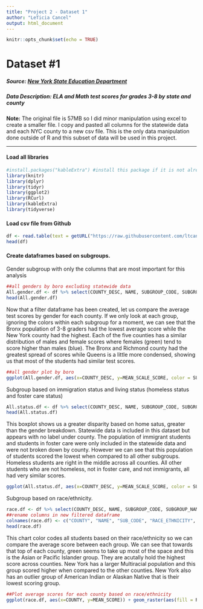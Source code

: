 ```yaml
---
title: "Project 2 - Dataset 1"
author: "LeTicia Cancel"
output: html_document
---
```


```r
knitr::opts_chunk$set(echo = TRUE)
```

# Dataset #1
##### **Source:** [New York State Education Department](https://data.nysed.gov/downloads.php)
##### **Data Description:** ELA and Math test scores for grades 3-8 by state and county
**Note:** The original file is 57MB so I did minor manipulation using excel to create a smaller file. I copy and pasted all columns for the statewide data and each NYC county to a new csv file. This is the only data manipulation done outside of R and this subset of data will be used in this project.

--------
#### Load all libraries
```r
#install.packages("kableExtra") #install this package if it is not already installed
library(knitr)
library(dplyr)
library(tidyr)
library(ggplot2)
library(RCurl)
library(kableExtra)
library(tidyverse)
```


#### Load csv file from Github
```r
df <- read.table(text = getURL("https://raw.githubusercontent.com/ltcancel/Project2/master/3-8%20ELA%20and%20Math%20Scores%20by%20County.csv"), header = TRUE, sep = ",")
head(df)
```

#### Create dataframes based on subgroups.
Gender subgroup with only the columns that are most important for this analysis
```r
##all genders by boro excluding statewide data
All.gender.df <- df %>% select(COUNTY_DESC, NAME, SUBGROUP_CODE, SUBGROUP_NAME, TOTAL_TESTED, MEAN_SCALE_SCORE) %>% filter(SUBGROUP_CODE %in% c(1:3), COUNTY_DESC !="") 
head(All.gender.df)
```

Now that a filter dataframe has been created, let us compare the average test scores by gender for each county. 
If we only look at each group, ignoring the colors within each subgroup for a moment, we can see that the Bronx population of 3-8 graders had the lowest average score while the New York county had the highest. Each of the five counties has a similar distribution of males and female scores where females (green) tend to score higher than males (blue). The Bronx and Richmond county had the greatest spread of scores while Queens is a little more condensed, showing us that most of the students had similar test scores. 
```r
##all gender plot by boro
ggplot(All.gender.df, aes(x=COUNTY_DESC, y=MEAN_SCALE_SCORE, color = SUBGROUP_NAME)) + geom_dotplot(binaxis = "y",stackdir = "center", binwidth = 1, fill = "white", stroke = 2) + labs(title = "Average Scores By Gender", x = "County", y = "Average Score")
```


Subgroup based on immigration status and living status (homeless status and foster care status)
```r
All.status.df <- df %>% select(COUNTY_DESC, NAME, SUBGROUP_CODE, SUBGROUP_NAME, TOTAL_TESTED, MEAN_SCALE_SCORE) %>% filter(SUBGROUP_CODE %in% c(17,18,20,21,22,23)) 
head(All.status.df)
```
This boxplot shows us a greater disparity based on home satus, greater than the gender breakdown. Statewide data is included in this dataset but appears with no label under county. The population of immigrant students and students in foster care were only included in the statewide data and were not broken down by county. However we can see that this population of students scored the lowest when compared to all other subgroups. Homeless students are right in the middle across all counties. All other students who are not homeless, not in foster care, and not immigrants, all had very similar scores.  
```r
ggplot(All.status.df, aes(x=COUNTY_DESC, y=MEAN_SCALE_SCORE, color = SUBGROUP_NAME)) + geom_boxplot() + labs(title = "Average Scores by Home Status", x = "County", y = "Average Score")
```

Subgroup based on race/ethnicity. 
```r
race.df <- df %>% select(COUNTY_DESC, NAME, SUBGROUP_CODE, SUBGROUP_NAME, TOTAL_TESTED, MEAN_SCALE_SCORE) %>% filter(SUBGROUP_CODE == "1" | SUBGROUP_CODE %in% c(4:9))
##rename columns in new filtered dataframe
colnames(race.df) <- c("COUNTY", "NAME", "SUB_CODE", "RACE_ETHNICITY", "TOTAL_TESTED", "MEAN_SCORE")
head(race.df)
```
This chart color codes all students based on their race/ethnicity so we can compare the average score between each group. We can see that towards that top of each county, green seems to take up most of the space and this is the Asian or Pacific Islander group. They are acutally hold the highest score across counties. New York has a larger Multiracial population and this group scored higher when compared to the other counties. New York also has an outlier group of American Indian or Alaskan Native that is their lowest scoring group. 
```r
##Plot average scores for each county based on race/ethnicity
ggplot(race.df, aes(x=COUNTY, y=MEAN_SCORE)) + geom_raster(aes(fill = RACE_ETHNICITY), hjust = 0.2, vjust = 0.2, interpolate = FALSE ) + labs(title = "Average Score by Race/Ethnicity per County", x = "County", y = "Mean Score")
```


